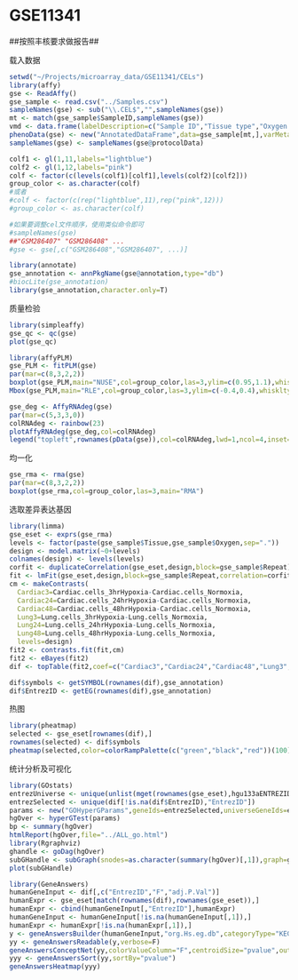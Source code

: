 GSE11341
========================================================

##按照丰核要求做报告##

载入数据
```r
setwd("~/Projects/microarray_data/GSE11341/CELs")
library(affy)
gse <- ReadAffy()
gse_sample <- read.csv("../Samples.csv")
sampleNames(gse) <- sub("\\.CEL$","",sampleNames(gse))
mt <- match(gse_sample$SampleID,sampleNames(gse))
vmd <- data.frame(labelDescription=c("Sample ID","Tissue type","Oxygen status","Repeat times"))
phenoData(gse) <- new("AnnotatedDataFrame",data=gse_sample[mt,],varMetadata=vmd)
sampleNames(gse) <- sampleNames(gse@protocolData)

colf1 <- gl(1,11,labels="lightblue")
colf2 <- gl(1,12,labels="pink")
colf <- factor(c(levels(colf1)[colf1],levels(colf2)[colf2]))
group_color <- as.character(colf)
#或者
#colf <- factor(c(rep("lightblue",11),rep("pink",12)))
#group_color <- as.character(colf)

#如果要调整cel文件顺序，使用类似命令即可
#sampleNames(gse)
##"GSM286407" "GSM286408" ...
#gse <- gse[,c("GSM286408","GSM286407", ...)]

library(annotate)
gse_annotation <- annPkgName(gse@annotation,type="db")
#biocLite(gse_annotation)
library(gse_annotation,character.only=T)
```

质量检验

```r
library(simpleaffy)
gse_qc <- qc(gse)
plot(gse_qc)

library(affyPLM)
gse_PLM <- fitPLM(gse)
par(mar=c(8,3,2,2))
boxplot(gse_PLM,main="NUSE",col=group_color,las=3,ylim=c(0.95,1.1),whisklty=0)
Mbox(gse_PLM,main="RLE",col=group_color,las=3,ylim=c(-0.4,0.4),whisklty=0)

gse_deg <- AffyRNAdeg(gse)
par(mar=c(5,3,3,0))
colRNAdeg <- rainbow(23)
plotAffyRNAdeg(gse_deg,col=colRNAdeg)
legend("topleft",rownames(pData(gse)),col=colRNAdeg,lwd=1,ncol=4,inset=0.05,cex=0.5)
```

均一化

```r
gse_rma <- rma(gse)
par(mar=c(8,3,2,2))
boxplot(gse_rma,col=group_color,las=3,main="RMA")
```

选取差异表达基因

```r
library(limma)
gse_eset <- exprs(gse_rma)
levels <- factor(paste(gse_sample$Tissue,gse_sample$Oxygen,sep="."))
design <- model.matrix(~0+levels)
colnames(design) <- levels(levels)
corfit <- duplicateCorrelation(gse_eset,design,block=gse_sample$Repeat)
fit <- lmFit(gse_eset,design,block=gse_sample$Repeat,correlation=corfit$consensus.correlation)
cm <- makeContrasts(
  Cardiac3=Cardiac.cells_3hrHypoxia-Cardiac.cells_Normoxia,
  Cardiac24=Cardiac.cells_24hrHypoxia-Cardiac.cells_Normoxia,
  Cardiac48=Cardiac.cells_48hrHypoxia-Cardiac.cells_Normoxia,
  Lung3=Lung.cells_3hrHypoxia-Lung.cells_Normoxia,
  Lung24=Lung.cells_24hrHypoxia-Lung.cells_Normoxia,
  Lung48=Lung.cells_48hrHypoxia-Lung.cells_Normoxia,
  levels=design)
fit2 <- contrasts.fit(fit,cm)
fit2 <- eBayes(fit2)
dif <- topTable(fit2,coef=c("Cardiac3","Cardiac24","Cardiac48","Lung3","Lung24","Lung48"))

dif$symbols <- getSYMBOL(rownames(dif),gse_annotation)
dif$EntrezID <- getEG(rownames(dif),gse_annotation)
```

热图

```r
library(pheatmap)
selected <- gse_eset[rownames(dif),]
rownames(selected) <- dif$symbols
pheatmap(selected,color=colorRampPalette(c("green","black","red"))(100),border_color=NA)
```

统计分析及可视化

```r
library(GOstats)
entrezUniverse <- unique(unlist(mget(rownames(gse_eset),hgu133aENTREZID)))
entrezSelected <- unique(dif[!is.na(dif$EntrezID),"EntrezID"])
params <- new("GOHyperGParams",geneIds=entrezSelected,universeGeneIds=entrezUniverse,annotation=gse_annotation,ontology="BP",pvalueCutoff=0.001,conditional=F,testDirection="over")
hgOver <- hyperGTest(params)
bp <- summary(hgOver)
htmlReport(hgOver,file="../ALL_go.html")
library(Rgraphviz)
ghandle <- goDag(hgOver)
subGHandle <- subGraph(snodes=as.character(summary(hgOver)[,1]),graph=ghandle)
plot(subGHandle)

library(GeneAnswers)
humanGeneInput <- dif[,c("EntrezID","F","adj.P.Val")]
humanExpr <- gse_eset[match(rownames(dif),rownames(gse_eset)),]
humanExpr <- cbind(humanGeneInput[,"EntrezID"],humanExpr)
humanGeneInput <- humanGeneInput[!is.na(humanGeneInput[,1]),]
humanExpr <- humanExpr[!is.na(humanExpr[,1]),]
y <- geneAnswersBuilder(humanGeneInput,"org.Hs.eg.db",categoryType="KEGG",testType="hyperG",pvalueT=0.1,geneExpressionProfile=humanExpr,verbose=F)
yy <- geneAnswersReadable(y,verbose=F)
geneAnswersConceptNet(yy,colorValueColumn="F",centroidSize="pvalue",output="interactive")
yyy <- geneAnswersSort(yy,sortBy="pvalue")
geneAnswersHeatmap(yyy)
```